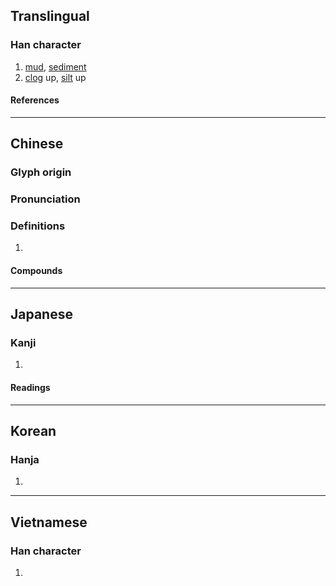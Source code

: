 {{also|瘀}}
{{character info/new}}
==Translingual==

===Han character===
{{Han char|rn=85|rad=水|as=08|sn=11|four=38133|canj=EYSY|ids=⿰氵於}}

# [[mud]], [[sediment]]
# [[clog]] up, [[silt]] up

====References====
{{Han ref|kx=0630.230|dkj=17665|dj=1033.030|hdz=31660.010|uh=6DE4}}

----

==Chinese==
{{zh-forms}}

===Glyph origin===
{{Han etym}}

===Pronunciation===
{{zh-pron
|m=yū
|c=jyu1,jyu2,jyu3
|mn=qz:ir/xm:u/zz:i
|mc=y
|oc=y
|cat=
}}

===Definitions===
{{zh-hanzi}}

# {{rfdef|zh}}

====Compounds====
{{zh-der|放淤|淤塞|淤泥|淤溉|淤滯|淤積|淤血|淤閼}}

----

==Japanese==

===Kanji===
{{ja-kanji|grade=|rs=水08}}

# {{rfdef|ja|sort=水08}}

====Readings====
{{ja-readings
|on=よ, お
|kun=どろ
}}

----

==Korean==

===Hanja===
{{ko-hanja|어}}

# {{rfdef|ko|sort=水08}}

----

==Vietnamese==

===Han character===
{{vi-readings|rs=水08|reading=ứa}}

# {{rfdef|vi|sort=水08}}